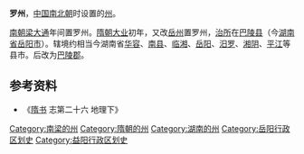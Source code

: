 '''罗州'''，[[中国|中国]][[南北朝|南北朝]]时设置的[[州|州]]。

[[梁_(南朝)|南朝梁]][[大通_(南梁)|大通]]年间置罗州。[[隋朝|隋朝]][[大业_(年号)|大业]]初年，又改[[岳州|岳州]]置罗州，[[治所|治所]]在[[巴陵县|巴陵县]]（今[[湖南省|湖南省]][[岳阳市|岳阳市]]）。辖境约相当今湖南省[[华容县|华容]]、[[南县|南县]]、[[临湘市|临湘]]、[[岳阳县|岳阳]]、[[汨罗市|汨罗]]、[[湘阴县|湘阴]]、[[平江县|平江]]等县市。后改为[[巴陵郡|巴陵郡]]。

== 参考资料 ==
*《[[隋书|隋书]] 志第二十六 地理下》
{{湖南行政区划小作品}}
{{DEFAULTSORT:L}}
[[Category:南梁的州|Category:南梁的州]]
[[Category:隋朝的州|Category:隋朝的州]]
[[Category:湖南的州|Category:湖南的州]]
[[Category:岳阳行政区划史|Category:岳阳行政区划史]]
[[Category:益阳行政区划史|Category:益阳行政区划史]]